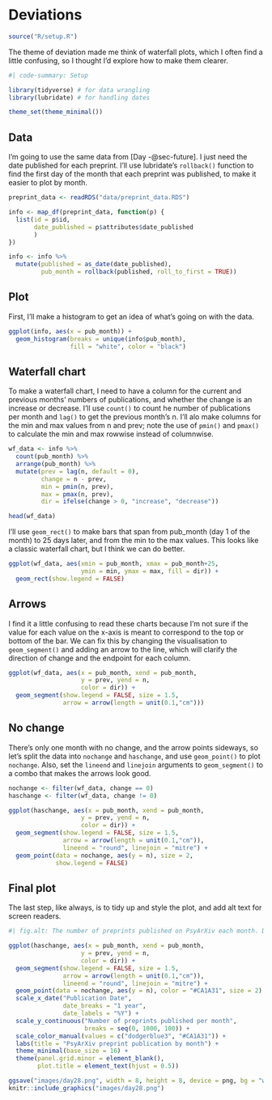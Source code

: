 # Deviations

```r
source("R/setup.R")
```

The theme of deviation made me think of waterfall plots, which I often find a little confusing, so I thought I'd explore how to make them clearer. 

```r
#| code-summary: Setup

library(tidyverse) # for data wrangling
library(lubridate) # for handling dates

theme_set(theme_minimal())
```

## Data

I'm going to use the same data from [Day -@sec-future]. I just need the date published for each preprint. I'll use lubridate's `rollback()` function to find the first day of the month that each preprint was published, to make it easier to plot by month.

```r
preprint_data <- readRDS("data/preprint_data.RDS")

info <- map_df(preprint_data, function(p) {
  list(id = p$id,
       date_published = p$attributes$date_published
       )
}) 

info <- info %>%
  mutate(published = as_date(date_published),
         pub_month = rollback(published, roll_to_first = TRUE))
```

## Plot
First, I'll make a histogram to get an idea of what's going on with the data.

```r
ggplot(info, aes(x = pub_month)) +
  geom_histogram(breaks = unique(info$pub_month),
                 fill = "white", color = "black")
```


## Waterfall chart

To make a waterfall chart, I need to have a column for the current and previous months' numbers of publications, and whether the change is an increase or decrease. I'll use `count()` to count he number of publications per month and `lag()` to get the previous month's n. I'll alo make columns for the min and max values from n and prev; note the use of `pmin()` and `pmax()` to calculate the min and max rowwise instead of columnwise.

```r
wf_data <- info %>%
  count(pub_month) %>%
  arrange(pub_month) %>%
  mutate(prev = lag(n, default = 0),
         change = n - prev,
         min = pmin(n, prev),
         max = pmax(n, prev),
         dir = ifelse(change > 0, "increase", "decrease"))

head(wf_data)
```

I'll use `geom_rect()` to make bars that span from pub_month (day 1 of the month) to 25 days later, and from the min to the max values. This looks like a classic waterfall chart, but I think we can do better.

```r
ggplot(wf_data, aes(xmin = pub_month, xmax = pub_month+25,
                    ymin = min, ymax = max, fill = dir)) +
  geom_rect(show.legend = FALSE)
```

## Arrows

I find it a little confusing to read these charts because I'm not sure if the value for each value on the x-axis is meant to correspond to the top or bottom of the bar. We can fix this by changing the visualisation to `geom_segment()` and adding an arrow to the line, which will clarify the direction of change and the endpoint for each column.

```r
ggplot(wf_data, aes(x = pub_month, xend = pub_month, 
                    y = prev, yend = n, 
                    color = dir)) +
  geom_segment(show.legend = FALSE, size = 1.5, 
               arrow = arrow(length = unit(0.1,"cm")))
```

## No change

There's only one month with no change, and the arrow points sideways, so let's split the data into `nochange` and `haschange`, and use `geom_point()` to plot `nochange`. Also, set the `lineend` and `linejoin` arguments to `geom_segment()` to a combo that makes the arrows look good.

```r
nochange <- filter(wf_data, change == 0)
haschange <- filter(wf_data, change != 0)

ggplot(haschange, aes(x = pub_month, xend = pub_month, 
                    y = prev, yend = n, 
                    color = dir)) +
  geom_segment(show.legend = FALSE, size = 1.5, 
               arrow = arrow(length = unit(0.1,"cm")),
               lineend = "round", linejoin = "mitre") +
  geom_point(data = nochange, aes(y = n), size = 2,
             show.legend = FALSE)
```

## Final plot

The last step, like always, is to tidy up and style the plot, and add alt text for screen readers.

```r
#| fig.alt: The number of preprints published on PsyArXiv each month. Data are visualised with a waterfall plot, where The incrase or decrease from one month to the next is represented by a red up arrow or a blue down arrow.

ggplot(haschange, aes(x = pub_month, xend = pub_month, 
                    y = prev, yend = n, 
                    color = dir)) +
  geom_segment(show.legend = FALSE, size = 1.5, 
               arrow = arrow(length = unit(0.1,"cm")),
               lineend = "round", linejoin = "mitre") +
  geom_point(data = nochange, aes(y = n), color = "#CA1A31", size = 2) +
  scale_x_date("Publication Date",
               date_breaks = "1 year",
               date_labels = "%Y") +
  scale_y_continuous("Number of preprints published per month",
                     breaks = seq(0, 1000, 100)) +
  scale_color_manual(values = c("dodgerblue3", "#CA1A31")) +
  labs(title = "PsyArXiv preprint publication by month") +
  theme_minimal(base_size = 16) +
  theme(panel.grid.minor = element_blank(),
        plot.title = element_text(hjust = 0.5))
```


```r
ggsave("images/day28.png", width = 8, height = 8, device = png, bg = "white")
knitr::include_graphics("images/day28.png")
```
